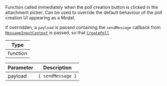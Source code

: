 Function called immediately when the poll creation button is clicked in the attachment picker. Can be used to override the default behaviour of the poll creation UI appearing as a Modal.

If overridden, a `payload` is passed containing the `sendMessage` callback from [`MessageInputContext`](../../../../contexts/message-input-context.mdx) is passed, so that [`CreatePoll`](../../../../ui-components/create-poll.mdx)

| Type     |
| -------- |
| function |

| Parameter | Description       |
| --------- | ----------------- |
| payload   | `{ sendMessage }` |
